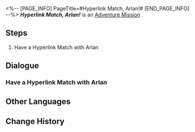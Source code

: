 <%-- [PAGE_INFO]
PageTitle=#Hyperlink Match, Arlan!#
[END_PAGE_INFO] --%>
{{Stub|Dialogue.}}
{{Mission Infobox
|id            = 8014129
|title         = 
|image         = <!--Mission Hyperlink Match, Arlan!.png-->
|type          = Adventure
|event_name    = 
|chapter       = 
|requirements  = 
* [[Adventure Mission]] ''[[Hyperlink Match, Natasha!]]'' completed
* [[Adventure Mission]] ''[[Hyperlink Match, Clara!]]'' completed
* [[Adventure Mission]] ''[[Hyperlink Match, Gepard!]]'' completed
* [[Adventure Mission]] ''[[Hyperlink Match, Lynx!]]'' completed
|summary       = <!--official mission summary from Fate's Atlas-->
|characters    = Trailblazer
|startLocation = [[<!--starting world-->]] - [[<!--starting area-->]]
|world         = <!--starting world-->
|area          = <!--starting area-->
|prev          = Hyperlink Match, Lynx!
|next          = 
|rewards       = 
}}
'''''Hyperlink Match, Arlan!''''' is an [[Adventure Mission]]<!--in [world]-->.

==Steps==
# Have a Hyperlink Match with Arlan

<!--
==Gameplay Notes==

--><!--
==Trial Character==

-->
==Dialogue==
{{Stub Dialogue}}
===Have a Hyperlink Match with Arlan===
{{Mission Description|type=adventure|location=<!--to be added-->|The core gameplay loop behind Aetherium Wars is "dueling." Challenge different players and show your true strength!}}
{{Dialogue Start}}
:{{tx}}
{{Dialogue End}}

==Other Languages==
{{Other Languages
|en   = Hyperlink Match, Arlan!
|zhs  = 超链接对决！阿兰
|zht  = 超連結對決！阿蘭
|ja   = ハイパーリンクバトル！アーラン
|ko   = 하이퍼링크 대결! 아를란
|es   = Enfrentamiento de hipervínculos: Arlan
|fr   = Combat hyperlink&nbsp;: Arlan&nbsp;!
|ru   = Матч! Арлан!
|th   = ประลองไฮเปอร์ลิงก์กับ Arlan!
|vi   = Quyết Đấu Siêu Liên Kết! Arlan
|de   = Hyperlinkmatch, Arlan!
|id   = Duel Hyperlink, Arlan!
|pt   = Batalha de Hyperlink, Arlan!
}}

==Change History==
{{Change History|1.4}}
